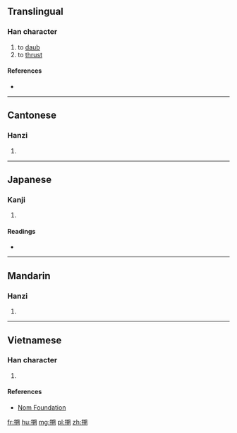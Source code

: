 ==Translingual==

===Han character===
{{Han char|rn=64|rad=手|as=10|sn=13|four=57020|canj=QTUB|ids=⿰扌朔}}

# to [[daub]]
# to [[thrust]]

====References====
* {{Han ref|kx=0447.120|dkj=12491|dj=0798.050|hdz=31936.070|uh=6420|ud=25632|bh=DD7D|bd=56701}}

----

==Cantonese==

===Hanzi===
{{yue-hanzi|jyut=[[sok3]]|y=sok3}}

# {{defn|lang=yue|sort=手10}}

----

==Japanese==

===Kanji===
{{ja-kanji|grade=|rs=手10}}

# {{defn|lang=ja|sort=手10}}

====Readings====
* {{ja-readings|on=[[さく]] (saku)|kun=[[ぬる]] (nuru)}}

----

==Mandarin==

===Hanzi===
{{cmn-hanzi|pin=[[shuò]] ([[shuo4]])|wg=shuo<sup>4</sup>}}

# {{defn|lang=cmn|sort=手10}}

----

==Vietnamese==

===Han character===
{{vi-hantu|rs=手10|sóc}}

# {{defn|lang=vi|sort=手10}}

====References====
* [http://nomfoundation.org/common/nom_details.php?codepoint=6420 Nom Foundation]

[[fr:搠]]
[[hu:搠]]
[[mg:搠]]
[[pl:搠]]
[[zh:搠]]